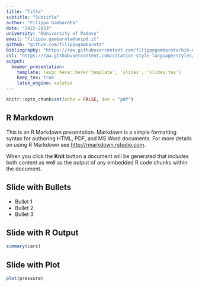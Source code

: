 ```yaml
---
title: "Title"
subtitle: "Subtitle"
author: "Filippo Gambarota"
date: "2022-2023"
university: "@University of Padova"
email: "filippo.gambarota@unipd.it"
github: "github.com/filippogambarota"
bibliography: "https://raw.githubusercontent.com/filippogambarota/bib-database/main/references.bib"
csl: "https://raw.githubusercontent.com/citation-style-language/styles/master/apa-6th-edition.csl"
output:
  beamer_presentation:
    template: !expr here::here('template', 'slides', 'slides.tex')
    keep_tex: true
    latex_engine: xelatex
---
```


```r
knitr::opts_chunk$set(echo = FALSE, dev = "pdf")
```

## R Markdown

This is an R Markdown presentation. Markdown is a simple formatting syntax for authoring HTML, PDF, and MS Word documents. For more details on using R Markdown see <http://rmarkdown.rstudio.com>.

When you click the **Knit** button a document will be generated that includes both content as well as the output of any embedded R code chunks within the document.

## Slide with Bullets

- Bullet 1
- Bullet 2
- Bullet 3

## Slide with R Output

```r
summary(cars)
```

## Slide with Plot

```r
plot(pressure)
```
